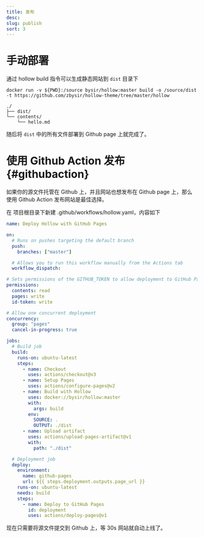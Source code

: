 ```yaml
---
title: 发布
desc:
slug: publish
sort: 3
---
```


# 手动部署

通过 hollow build 指令可以生成静态网站到 `dist` 目录下
```shell
docker run -v ${PWD}:/source bysir/hollow:master build -o /source/dist -t https://github.com/zbysir/hollow-theme/tree/master/hollow
```

```treeview
./
├── dist/
└── contents/
    └── hello.md
```

随后将 `dist` 中的所有文件部署到 Github page 上就完成了。

# 使用 Github Action 发布 {#githubaction}
如果你的源文件托管在 Github 上，并且网站也想发布在 Github page 上，那么使用 Github Action 发布网站是最佳选择。

在 项目根目录下新建 .github/workflows/hollow.yaml，内容如下
```yaml
name: Deploy Hollow with GitHub Pages

on:
  # Runs on pushes targeting the default branch
  push:
    branches: ["master"]

  # Allows you to run this workflow manually from the Actions tab
  workflow_dispatch:

# Sets permissions of the GITHUB_TOKEN to allow deployment to GitHub Pages
permissions:
  contents: read
  pages: write
  id-token: write

# Allow one concurrent deployment
concurrency:
  group: "pages"
  cancel-in-progress: true

jobs:
  # Build job
  build:
    runs-on: ubuntu-latest
    steps:
      - name: Checkout
        uses: actions/checkout@v3
      - name: Setup Pages
        uses: actions/configure-pages@v2
      - name: Build with Hollow
        uses: docker://bysir/hollow:master
        with:
          args: build
        env:
          SOURCE: .
          OUTPUT: ./dist
      - name: Upload artifact
        uses: actions/upload-pages-artifact@v1
        with:
          path: "./dist"

  # Deployment job
  deploy:
    environment:
      name: github-pages
      url: ${{ steps.deployment.outputs.page_url }}
    runs-on: ubuntu-latest
    needs: build
    steps:
      - name: Deploy to GitHub Pages
        id: deployment
        uses: actions/deploy-pages@v1
```

现在只需要将源文件提交到 Github 上，等 30s 网站就自动上线了。
